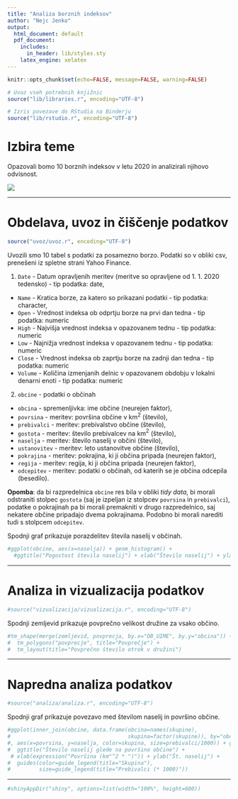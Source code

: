 ```yaml
---
title: "Analiza borznih indeksov"
author: "Nejc Jenko"
output:
  html_document: default
  pdf_document:
    includes:
      in_header: lib/styles.sty
    latex_engine: xelatex
---
```


```r
knitr::opts_chunk$set(echo=FALSE, message=FALSE, warning=FALSE)

# Uvoz vseh potrebnih knjižnic
source("lib/libraries.r", encoding="UTF-8")
```

```r
# Izris povezave do RStudia na Binderju
source("lib/rstudio.r", encoding="UTF-8")
```

# Izbira teme

Opazovali bomo 10 borznih indeksov v letu 2020 in analizirali njihovo odvisnost.

![](slike/two-growth-stocks-to-buy-now.png)

***

# Obdelava, uvoz in čiščenje podatkov

```r
source("uvoz/uvoz.r", encoding="UTF-8")
```

Uvozili smo 10 tabel s podatki za posamezno borzo. Podatki so v obliki csv, prenešeni iz spletne strani Yahoo Finance. 

1. `Date` - Datum opravljenih meritev (meritve so opravljene od 1. 1. 2020 tedensko) - tip podatka: date,
  - `Name` - Kratica borze, za katero so prikazani podatki - tip podatka: character,
  - `Open` - Vrednost indeksa ob odprtju borze na prvi dan tedna - tip podatka: numeric
  - `High` - Najvišja vrednost indeksa v opazovanem tednu - tip podatka: numeric
  - `Low` - Najnižja vrednost indeksa v opazovanem tednu - tip podatka: numeric
  - `Close` - Vrednost indeksa ob zaprtju borze na zadnji dan tedna - tip podatka: numeric
  - `Volume` - Količina izmenjanih delnic v opazovanem obdobju v lokalni denarni enoti - tip podatka: numeric

2. `obcine` - podatki o občinah
  - `obcina` - spremenljivka: ime občine (neurejen faktor),
  - `povrsina` - meritev: površina občine v km$^2$ (število),
  - `prebivalci` - meritev: prebivalstvo občine (število),
  - `gostota` - meritev: število prebivalcev na km$^2$ (število),
  - `naselja` - meritev: število naselij v občini (število),
  - `ustanovitev` - meritev: leto ustanovitve občine (število),
  - `pokrajina` - meritev: pokrajina, ki ji občina pripada (neurejen faktor),
  - `regija` - meritev: regija, ki ji občina pripada (neurejen faktor),
  - `odcepitev` - meritev: podatki o občinah, od katerih se je občina odcepila (besedilo).

**Opomba**: da bi razpredelnica `obcine` res bila v obliki *tidy data*, bi morali odstraniti stolpec `gostota` (saj je izpeljan iz stolpcev `povrsina` in `prebivalci`), podatke o pokrajinah pa bi morali premakniti v drugo razpredelnico, saj nekatere občine pripadajo dvema pokrajinama. Podobno bi morali narediti tudi s stolpcem `odcepitev`.

Spodnji graf prikazuje porazdelitev števila naselij v občinah.

```r
#ggplot(obcine, aes(x=naselja)) + geom_histogram() +
  #ggtitle("Pogostost števila naselij") + xlab("Število naselij") + ylab("Število občin")
```

***

# Analiza in vizualizacija podatkov

```r
#source("vizualizacija/vizualizacija.r", encoding="UTF-8")
```

Spodnji zemljevid prikazuje povprečno velikost družine za vsako občino.

```r
#tm_shape(merge(zemljevid, povprecja, by.x="OB_UIME", by.y="obcina")) +
#  tm_polygons("povprecje", title="Povprečje") +
#  tm_layout(title="Povprečno število otrok v družini")
```

***

# Napredna analiza podatkov

```r
#source("analiza/analiza.r", encoding="UTF-8")
```

Spodnji graf prikazuje povezavo med številom naselij in površino občine.

```r
#ggplot(inner_join(obcine, data.frame(obcina=names(skupine),
#                                     skupina=factor(skupine)), by="obcina")
#, aes(x=povrsina, y=naselja, color=skupina, size=prebivalci/1000)) + geom_point() +
#  ggtitle("Število naselij glede na površino občine") +
 # xlab(expression("Površina (km"^2 * ")")) + ylab("Št. naselij") +
#  guides(color=guide_legend(title="Skupina"),
#         size=guide_legend(title="Prebivalci (* 1000)"))
```

***

```r
#shinyAppDir("shiny", options=list(width="100%", height=600))
```
